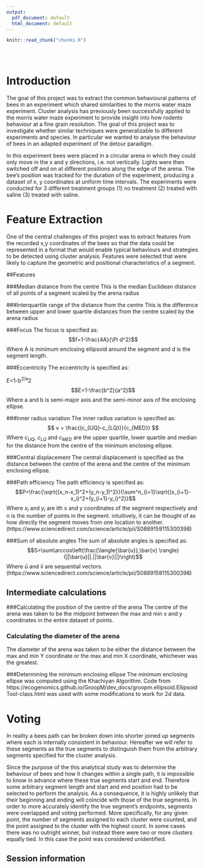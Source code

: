 ```yaml
---
output:
  pdf_document: default
  html_document: default
---
```



<!-- The file analysis/chunks.R contains chunks that define default settings
shared across the workflowr files. -->
```r
knitr::read_chunk("chunks.R")
```

<!-- Update knitr chunk options -->
```r
```

<!-- Insert the date the file was last updated -->
```r
```

<!-- Insert the code version (Git commit SHA1) if Git repository exists and R
 package git2r is installed -->
```r
```

<!-- Add your analysis here -->

# Introduction

The goal of this project was to extract the common behavioural patterns of bees in an experiment which shared similarities to the morris water maze experiment. Cluster analysis has previously been successfully applied to the morris water maze experiment to provide insight into how rodents behaviour at a fine grain resolution. The goal of this project was to investigate whether similar techniques were generalizable to different experiments and  species. In particular we wanted to analyse the behaviour of bees in an  adapted experiment of the detour paradigm.

In this experiment bees were placed in a circular arena in which they could only move in the x and y directions, i.e. not vertically. Lights were then switched off and on at different positions along the edge of the arena. The bee's position was tracked for the duration of the experiment, producing a dataset of x, y coordinates at uniform time intervals. The experiments were conducted for 3 different treatment groups (1) no treatment (2) treated with saline (3) treated with saline.

# Feature Extraction

One of the central challenges of this project was to extract features from the recorded x,y coordinates of the bees so that the data could be represented in a format that would enable typical behaviours and strategies to be detected using cluster analysis. Features were selected that were likely to capture the geometric and positional characteristics of a segment.

##Features

###Median distance from the centre
This is the median Euclidean distance of all points of a segment scaled by the arena radius

###Interquartile range of the distance from the centre
This is the difference between upper and lower quartile distances from the centre scaled by the arena radius

###Focus
The focus is specified as:
$$f=1-\frac{4A}{\Pi d^2}$$
Where A is minimum enclosing ellipsoid around the segment and d is the segment length.

###Eccentricity
The eccentricity is specified as:

E=1-b^2/a^2 
$$E=1-\frac{b^2}{a^2}$$
Where a and b is semi-major axis and the semi-minor axis of the enclosing ellipse.

###Inner radius variation
The inner radius variation is specified as:
$$ v = \frac{(c_{UQ}-c_{LQ})}{c_{MED}} $$
Where $c_{UQ}$, $c_{LQ}$ and $c_{MED}$  are the upper quartile, lower quartile and median for the distance from the centre of the minimum enclosing ellipse.

###Central displacement
The central displacement is specified as the distance between the centre of the arena and the centre of the minimum enclosing ellipse.

###Path efficiency
The path efficiency is specified as:
$$P=\frac{\sqrt{(x_n-x_1)^2+(y_n-y_1)^2}}{\sum^n_{i=1}\sqrt{(x_{i+1}-x_i)^2+(y_{i+1}-y_i)^2}}$$
Where $x_i$ and $y_i$ are ith x and y coordinates of the segment respectively and n is the number of points in the segment.
intuitively, it can be thought of as how directly the segment moves from one location to another. 
(https://www.sciencedirect.com/science/article/pii/S0889159115300398)

###Sum of absolute angles
The sum of absolute angles is specified as:
$$S=\sum\arccos\left(\frac{\langle{\bar{u}},\bar{v} \rangle}{||\bar{u}||.||\bar{v}||}\right)$$
Where $\bar{u}$ and $\bar{v}$ are sequential vectors. (https://www.sciencedirect.com/science/article/pii/S0889159115300398)

## Intermediate calculations
###Calculating the position of the centre of the arena
The centre of the arena was taken to be the midpoint between the max and min x and y coordinates in the entire dataset of points.

### Calculating the diameter of the arena
The diameter of the arena was taken to be either the distance between the max and min Y coordinate or the max and min X coordinate, whichever was the greatest.

###Determining the minimum enclosing ellipse
The minimum enclosing ellipse was computed using the Khachiyan Algorithm. Code from https://ecogenomics.github.io/GroopM/dev_docs/groopm.ellipsoid.EllipsoidTool-class.html was used with some modifications to work for 2d data.

# Voting

In reality a bees path can be broken down into shorter joined up segments where each is internally consistent in behaviour. Hereafter we will refer to these segments as the true segments to distinguish them from the arbitrary segments specified for the cluster analysis. 

Since the purpose of the this analytical study was to determine the behaviour of bees and how it changes within a single path, it is impossible to know in advance where these true segments start and end. Therefore some arbitrary segment length and start and end position had to be selected to perform the analysis. As a consequence, it is highly unlikely that their beginning and ending will coincide with those of the true segments. In order to more accurately identify the true segment's endpoints, segments were overlapped and voting performed. More specifically, for any given point, the number of segments assigned to each cluster were counted, and the point assigned to the cluster with the highest count. In some cases there was no outright winner, but instead there were two or more clusters equally tied. In this case the point was considered unidentified.

## Session information

<!-- Insert the session information into the document -->
```r

```
